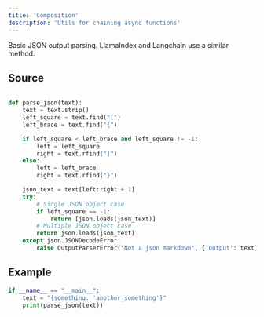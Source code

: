 ```yaml
---
title: 'Composition'
description: 'Utils for chaining async functions'
---
```


Basic JSON output parsing. LlamaIndex and Langchain use a similar method.

## Source

```python output_parser.py

def parse_json(text):
    text = text.strip()
    left_square = text.find("[")
    left_brace = text.find("{")

    if left_square < left_brace and left_square != -1:
        left = left_square
        right = text.rfind("]")
    else:
        left = left_brace
        right = text.rfind("}")

    json_text = text[left:right + 1]
    try:
        # Single JSON object case
        if left_square == -1:
            return [json.loads(json_text)]
        # Multiple JSON object case
        return json.loads(json_text)
    except json.JSONDecodeError:
        raise OutputParserError("Not a json markdown", {'output': text})
```

## Example
```python
if __name__ == "__main__":
    text = "{something: 'another_something'}"
    print(parse_json(text))
```
